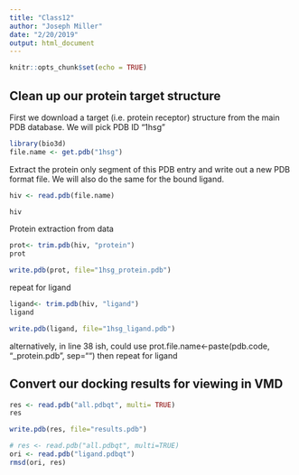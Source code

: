 ```yaml
---
title: "Class12"
author: "Joseph Miller"
date: "2/20/2019"
output: html_document
---
```


```r
knitr::opts_chunk$set(echo = TRUE)
```

## Clean up our protein target structure

First we download a target (i.e. protein receptor) structure from the main PDB database. We will pick PDB ID "1hsg"

```r
library(bio3d)
file.name <- get.pdb("1hsg")
```

Extract the protein only segment of this PDB entry and write out a new PDB format file. We will also do the same for the bound ligand.

```r
hiv <- read.pdb(file.name)
```

```r
hiv
```

Protein extraction from data

```r
prot<- trim.pdb(hiv, "protein")
prot
```

```r
write.pdb(prot, file="1hsg_protein.pdb")
```

repeat for ligand

```r
ligand<- trim.pdb(hiv, "ligand")
ligand
```

```r
write.pdb(ligand, file="1hsg_ligand.pdb")
```

alternatively, in line 38 ish, could use prot.file.name<-paste(pdb.code, "_protein.pdb", sep="") then repeat for ligand


## Convert our docking results for viewing in VMD

```r
res <- read.pdb("all.pdbqt", multi= TRUE)
res
```

```r
write.pdb(res, file="results.pdb")
```


```r
# res <- read.pdb("all.pdbqt", multi=TRUE)
ori <- read.pdb("ligand.pdbqt")
rmsd(ori, res)
```


```r

```















